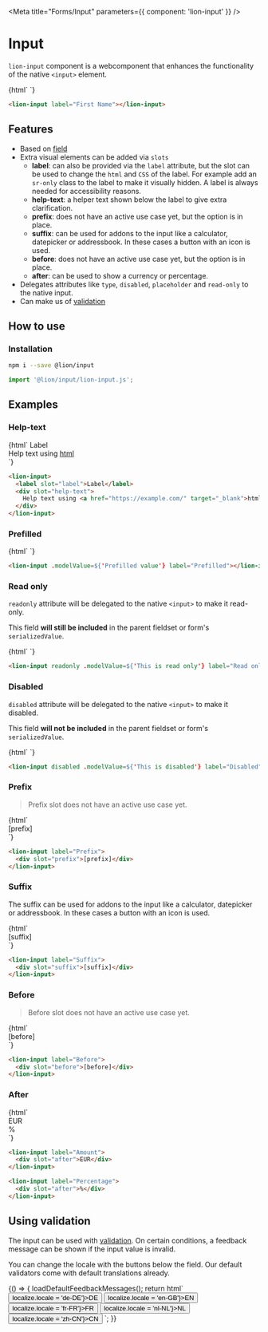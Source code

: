 

<Meta title="Forms/Input" parameters={{ component: 'lion-input' }} />

# Input

`lion-input` component is a webcomponent that enhances the functionality of the native `<input>` element.

<Story name="default">
  {html`
    <lion-input label="First Name"></lion-input>
  `}
</Story>

```html
<lion-input label="First Name"></lion-input>
```

## Features

- Based on [field](?path=/docs/forms-system-overview)
- Extra visual elements can be added via `slots`
  - **label**: can also be provided via the `label` attribute, but the slot can be used to change the `html` and `CSS` of the label.
    For example add an `sr-only` class to the label to make it visually hidden.
    A label is always needed for accessibility reasons.
  - **help-text**: a helper text shown below the label to give extra clarification.
  - **prefix**: does not have an active use case yet, but the option is in place.
  - **suffix**: can be used for addons to the input like a calculator, datepicker or addressbook. In these cases a button with an icon is used.
  - **before**: does not have an active use case yet, but the option is in place.
  - **after**: can be used to show a currency or percentage.
- Delegates attributes like `type`, `disabled`, `placeholder` and `read-only` to the native input.
- Can make us of [validation](?path=/docs/forms-system-validate-system)

## How to use

### Installation

```sh
npm i --save @lion/input
```

```js
import '@lion/input/lion-input.js';
```

## Examples

### Help-text

<Story name="Help-text with html">
  {html`
    <lion-input>
      <label slot="label">Label</label>
      <div slot="help-text">
        Help text using <a href="https://example.com/" target="_blank">html</a>
      </div>
    </lion-input>
  `}
</Story>

```html
<lion-input>
  <label slot="label">Label</label>
  <div slot="help-text">
    Help text using <a href="https://example.com/" target="_blank">html</a>
  </div>
</lion-input>
```

### Prefilled

<Story name="Prefilled">
  {html`
    <lion-input .modelValue=${'Prefilled value'} label="Prefilled"></lion-input>
  `}
</Story>

```html
<lion-input .modelValue=${'Prefilled value'} label="Prefilled"></lion-input>
```

### Read only

`readonly` attribute will be delegated to the native `<input>` to make it read-only.

This field **will still be included** in the parent fieldset or form's `serializedValue`.

<Story name="Read only">
  {html`
    <lion-input readonly .modelValue=${'This is read only'} label="Read only"></lion-input>
  `}
</Story>

```html
<lion-input readonly .modelValue=${'This is read only'} label="Read only"></lion-input>
```

### Disabled

`disabled` attribute will be delegated to the native `<input>` to make it disabled.

This field **will not be included** in the parent fieldset or form's `serializedValue`.

<Story name="Disabled">
  {html`
    <lion-input disabled .modelValue=${'This is disabled'} label="Disabled"></lion-input>
  `}
</Story>

```html
<lion-input disabled .modelValue=${'This is disabled'} label="Disabled"></lion-input>
```

### Prefix

> Prefix slot does not have an active use case yet.

<Story name="Prefix">
  {html`
    <lion-input label="Prefix">
      <div slot="prefix">[prefix]</div>
    </lion-input>
  `}
</Story>

```html
<lion-input label="Prefix">
  <div slot="prefix">[prefix]</div>
</lion-input>
```

### Suffix

The suffix can be used for addons to the input like a calculator, datepicker or addressbook.
In these cases a button with an icon is used.

<Story name="Suffix">
  {html`
    <lion-input label="Suffix">
      <div slot="suffix">[suffix]</div>
    </lion-input>
  `}
</Story>

```html
<lion-input label="Suffix">
  <div slot="suffix">[suffix]</div>
</lion-input>
```

### Before

> Before slot does not have an active use case yet.

<Story name="Before">
  {html`
    <lion-input label="Before">
      <div slot="before">[before]</div>
    </lion-input>
  `}
</Story>

```html
<lion-input label="Before">
  <div slot="before">[before]</div>
</lion-input>
```

### After

<Story name="After">
  {html`
    <lion-input label="Amount">
      <div slot="after">EUR</div>
    </lion-input>
    <lion-input label="Percentage">
      <div slot="after">%</div>
    </lion-input>
  `}
</Story>

```html
<lion-input label="Amount">
  <div slot="after">EUR</div>
</lion-input>

<lion-input label="Percentage">
  <div slot="after">%</div>
</lion-input>
```

## Using validation

The input can be used with [validation](?path=/docs/forms-system-validate-system).
On certain conditions, a feedback message can be shown if the input value is invalid.

You can change the locale with the buttons below the field.
Our default validators come with default translations already.

<Story name="Validation">
  {() => {
    loadDefaultFeedbackMessages();
    return html`
      <lion-input
        label="Value"
        .validators=${[new MaxLength(5)]}
      ></lion-input>
      <button @click=${() => localize.locale = 'de-DE'}>DE</button>
      <button @click=${() => localize.locale = 'en-GB'}>EN</button>
      <button @click=${() => localize.locale = 'fr-FR'}>FR</button>
      <button @click=${() => localize.locale = 'nl-NL'}>NL</button>
      <button @click=${() => localize.locale = 'zh-CN'}>CN</button>
    `;
  }}
</Story>
